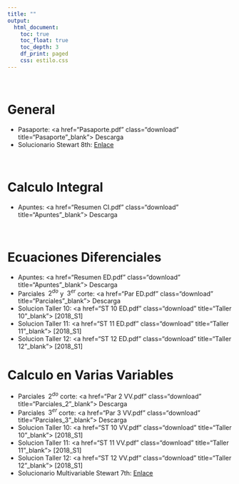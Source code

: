 ```yaml
---
title: ""
output:
  html_document:
    toc: true
    toc_float: true
    toc_depth: 3
    df_print: paged
    css: estilo.css
---
```

<br>

# **General**
- Pasaporte: <a href="Pasaporte.pdf" class="download" title="Pasaporte"_blank"> Descarga</a>
- Solucionario Stewart 8th: [Enlace](https://www.slader.com/textbook/9781285741550-stewart-calculus-early-transcendentals-8th-edition/)

<br>

# **Calculo Integral**
- Apuntes: <a href="Resumen CI.pdf" class="download" title="Apuntes"_blank"> Descarga</a>

<br>

# **Ecuaciones Diferenciales**
- Apuntes: <a href="Resumen ED.pdf" class="download" title="Apuntes"_blank"> Descarga</a>
- Parciales $\;2^{do}$ y $\;3^{er}$ corte: <a href="Par ED.pdf" class="download" title="Parciales"_blank"> Descarga</a>
- Solucion Taller 10: <a href="ST 10 ED.pdf" class="download" title="Taller 10"_blank"> [2018_S1]</a>
- Solucion Taller 11: <a href="ST 11 ED.pdf" class="download" title="Taller 11"_blank"> [2018_S1]</a>
- Solucion Taller 12: <a href="ST 12 ED.pdf" class="download" title="Taller 12"_blank"> [2018_S1]</a>


# **Calculo en Varias Variables**
- Parciales $\;2^{do}$ corte: <a href="Par 2 VV.pdf" class="download" title="Parciales_2"_blank"> Descarga</a>
- Parciales $\;3^{er}$ corte: <a href="Par 3 VV.pdf" class="download" title="Parciales_3"_blank"> Descarga</a>
- Solucion Taller 10: <a href="ST 10 VV.pdf" class="download" title="Taller 10"_blank"> [2018_S1]</a>
- Solucion Taller 11: <a href="ST 11 VV.pdf" class="download" title="Taller 11"_blank"> [2018_S1]</a>
- Solucion Taller 12: <a href="ST 12 VV.pdf" class="download" title="Taller 12"_blank"> [2018_S1]</a>
- Solucionario Multivariable Stewart 7th: [Enlace](https://www.slader.com/textbook/9780538497879-stewart-multivariable-calculus-7th-edition/)



